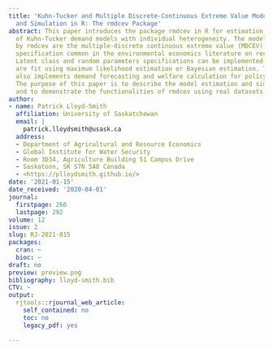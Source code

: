 ```yaml
---
title: 'Kuhn-Tucker and Multiple Discrete-Continuous Extreme Value Model Estimation
  and Simulation in R: The rmdcev Package'
abstract: This paper introduces the package rmdcev in R for estimation and simulation
  of Kuhn-Tucker demand models with individual heterogeneity. The models supported
  by rmdcev are the multiple-discrete continuous extreme value (MDCEV) model and Kuhn-Tucker
  specification common in the environmental economics literature on recreation demand.
  Latent class and random parameters specifications can be implemented and the models
  are fit using maximum likelihood estimation or Bayesian estimation. The rmdcev package
  also implements demand forecasting and welfare calculation for policy simulation.
  The purpose of this paper is to describe the model estimation and simulation framework
  and to demonstrate the functionalities of rmdcev using real datasets.
author:
- name: Patrick Lloyd-Smith
  affiliation: University of Saskatchewan
  email: |
    patrick.lloydsmith@usask.ca
  address:
  - Department of Agricultural and Resource Economics
  - Global Institute for Water Security
  - Room 3D34, Agriculture Building 51 Campus Drive
  - Saskatoon, SK S7N 5A8 Canada
  - <https://plloydsmith.github.io/>
date: '2021-01-15'
date_received: '2020-04-01'
journal:
  firstpage: 266
  lastpage: 292
volume: 12
issue: 2
slug: RJ-2021-015
packages:
  cran: ~
  bioc: ~
draft: no
preview: preview.png
bibliography: lloyd-smith.bib
CTV: ~
output:
  rjtools::rjournal_web_article:
    self_contained: no
    toc: no
    legacy_pdf: yes

---
```

